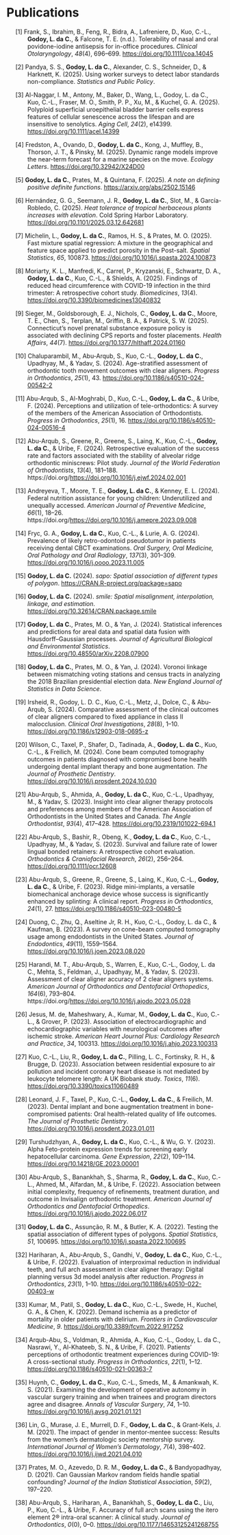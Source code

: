 # Publications

::: {#list}
:::

::::::::::::::::::::::::::::::::::::::::: {#refs .references .csl-bib-body .hanging-indent entry-spacing="1" line-spacing="2"}
::: {#ref-frank2023tolerability .csl-entry}
\[1\] Frank, S., Ibrahim, B., Feng, R., Bidra, A., Lafreniere, D., Kuo,
C.-L., **Godoy, L. da C.**, & Falcone, T. E. (n.d.). Tolerability of nasal
and oral povidone-iodine antisepsis for in-office procedures. *Clinical
Otolaryngology*, *48*(4), 696--699. <https://doi.org/10.1111/coa.14045>
:::

::: {#ref-pandya2025using .csl-entry}
\[2\] Pandya, S. S., **Godoy, L. da C.**, Alexander, C. S., Schneider, D., &
Harknett, K. (2025). Using worker surveys to detect labor standards
non-compliance. *Statistics and Public Policy*.
:::

::: {#ref-alnaggar2025polyploid .csl-entry}
\[3\] Al-Naggar, I. M., Antony, M., Baker, D., Wang, L., Godoy, L. da
C., Kuo, C.-L., Fraser, M. O., Smith, P. P., Xu, M., & Kuchel, G. A.
(2025). Polyploid superficial uroepithelial bladder barrier cells
express features of cellular senescence across the lifespan and are
insensitive to senolytics. *Aging Cell*, *24*(2), e14399.
<https://doi.org/10.1111/acel.14399>
:::

::: {#ref-fredston2025dynamic .csl-entry}
\[4\] Fredston, A., Ovando, D., **Godoy, L. da C.**, Kong, J., Muffley, B.,
Thorson, J. T., & Pinsky, M. (2025). Dynamic range models improve the
near-term forecast for a marine species on the move. *Ecology Letters*.
<https://doi.org/10.32942/X24D00>
:::

::: {#ref-godoy2025note .csl-entry}
\[5\] **Godoy, L. da C.**, Prates, M., & Quintana, F. (2025). *A note on
defining positive definite functions*.
<https://arxiv.org/abs/2502.15146>
:::

::: {#ref-hernandez2025heat .csl-entry}
\[6\] Hernández, G. G., Seemann, J. R., **Godoy, L. da C.**, Slot, M., &
García-Robledo, C. (2025). *Heat tolerance of tropical herbaceous plants
increases with elevation*. Cold Spring Harbor Laboratory.
<https://doi.org/10.1101/2025.03.12.642681>
:::

::: {#ref-michelin2025fast .csl-entry}
\[7\] Michelin, L., **Godoy, L. da C.**, Ramos, H. S., & Prates, M. O.
(2025). Fast mixture spatial regression: A mixture in the geographical
and feature space applied to predict porosity in the Post-salt. *Spatial
Statistics*, *65*, 100873.
<https://doi.org/10.1016/j.spasta.2024.100873>
:::

::: {#ref-moriarty2025findings .csl-entry}
\[8\] Moriarty, K. L., Manfredi, K., Carrel, P., Kryzanski, E.,
Schwartz, D. A., **Godoy, L. da C.**, Kuo, C.-L., & Shields, A. (2025).
Findings of reduced head circumference with COVID-19 infection in the
third trimester: A retrospective cohort study. *Biomedicines*, *13*(4).
<https://doi.org/10.3390/biomedicines13040832>
:::

::: {#ref-sieger2025effect .csl-entry}
\[9\] Sieger, M., Goldsborough, E. J., Nichols, C., **Godoy, L. da C.**,
Moore, T. E., Chen, S., Terplan, M., Griffin, B. A., & Patrick, S. W.
(2025). Connecticut's novel prenatal substance exposure policy is
associated with declining CPS reports and foster placements. *Health
Affairs*, *44*(7). <https://doi.org/10.1377/hlthaff.2024.01160>
:::

::: {#ref-chaluparambil2024age .csl-entry}
\[10\] Chaluparambil, M., Abu-Arqub, S., Kuo, C.-L., **Godoy, L. da C.**,
Upadhyay, M., & Yadav, S. (2024). Age-stratified assessment of
orthodontic tooth movement outcomes with clear aligners. *Progress in
Orthodontics*, *25*(1), 43. <https://doi.org/10.1186/s40510-024-00542-2>
:::

::: {#ref-abu2024perceptions .csl-entry}
\[11\] Abu-Arqub, S., Al-Moghrabi, D., Kuo, C.-L., **Godoy, L. da C.**, &
Uribe, F. (2024). Perceptions and utilization of tele-orthodontics: A
survey of the members of the American Association of Orthodontists.
*Progress in Orthodontics*, *25*(1), 16.
<https://doi.org/10.1186/s40510-024-00516-4>
:::

::: {#ref-abuarqub2024retrospective .csl-entry}
\[12\] Abu-Arqub, S., Greene, R., Greene, S., Laing, K., Kuo, C.-L.,
**Godoy, L. da C.**, & Uribe, F. (2024). Retrospective evaluation of the
success rate and factors associated with the stability of alveolar ridge
orthodontic miniscrews: Pilot study. *Journal of the World Federation of
Orthodontists*, *13*(4), 181--188.
https://doi.org/<https://doi.org/10.1016/j.ejwf.2024.02.001>
:::

::: {#ref-andreyeva2024federal .csl-entry}
\[13\] Andreyeva, T., Moore, T. E., **Godoy, L. da C.**, & Kenney, E. L.
(2024). Federal nutrition assistance for young children: Underutilized
and unequally accessed. *American Journal of Preventive Medicine*,
*66*(1), 18--26.
https://doi.org/<https://doi.org/10.1016/j.amepre.2023.09.008>
:::

::: {#ref-fryc2024prevalence .csl-entry}
\[14\] Fryc, G. A., **Godoy, L. da C.**, Kuo, C.-L., & Lurie, A. G. (2024).
Prevalence of likely retro-odontoid pseudotumor in patients receiving
dental CBCT examinations. *Oral Surgery, Oral Medicine, Oral Pathology
and Oral Radiology*, *137*(3), 301--309.
<https://doi.org/10.1016/j.oooo.2023.11.005>
:::

::: {#ref-rpkg:sapo .csl-entry}
\[15\] **Godoy, L. da C.** (2024). *[sapo]{.nocase}: Spatial association of
different types of polygon*. <https://CRAN.R-project.org/package=sapo>
:::

::: {#ref-rpkg:smile .csl-entry}
\[16\] **Godoy, L. da C.** (2024). *[smile]{.nocase}: Spatial misalignment,
interpolation, linkage, and estimation*.
<https://doi.org/10.32614/CRAN.package.smile>
:::

::: {#ref-godoy2024statistical .csl-entry}
\[17\] **Godoy, L. da C.**, Prates, M. O., & Yan, J. (2024). Statistical
inferences and predictions for areal data and spatial data fusion with
Hausdorff--Gaussian processes. *Journal of Agricultural Biological and
Environmental Statistics*. <https://doi.org/10.48550/arXiv.2208.07900>
:::

::: {#ref-godoy2024voronoi .csl-entry}
\[18\] **Godoy, L. da C.**, Prates, M. O., & Yan, J. (2024). Voronoi linkage
between mismatching voting stations and census tracts in analyzing the
2018 Brazilian presidential election data. *New England Journal of
Statistics in Data Science*.
:::

::: {#ref-irsheid2024comparative .csl-entry}
\[19\] Irsheid, R., Godoy, L. D. C., Kuo, C.-L., Metz, J., Dolce, C., &
Abu-Arqub, S. (2024). Comparative assessment of the clinical outcomes of
clear aligners compared to fixed appliance in class II malocclusion.
*Clinical Oral Investigations*, *28*(8), 1--10.
<https://doi.org/10.1186/s12903-018-0695-z>
:::

::: {#ref-wilson2024cone .csl-entry}
\[20\] Wilson, C., Taxel, P., Shafer, D., Tadinada, A., **Godoy, L. da C.**,
Kuo, C.-L., & Freilich, M. (2024). Cone beam computed tomography
outcomes in patients diagnosed with compromised bone health undergoing
dental implant therapy and bone augmentation. *The Journal of Prosthetic
Dentistry*. <https://doi.org/10.1016/j.prosdent.2024.10.030>
:::

::: {#ref-abu2023insight .csl-entry}
\[21\] Abu-Arqub, S., Ahmida, A., **Godoy, L. da C.**, Kuo, C.-L., Upadhyay,
M., & Yadav, S. (2023). Insight into clear aligner therapy protocols and
preferences among members of the American Association of Orthodontists
in the United States and Canada. *The Angle Orthodontist*, *93*(4),
417--428. <https://doi.org/10.2319/101022-694.1>
:::

::: {#ref-arqub2023survival .csl-entry}
\[22\] Abu-Arqub, S., Bashir, R., Obeng, K., **Godoy, L. da C.**, Kuo,
C.-L., Upadhyay, M., & Yadav, S. (2023). Survival and failure rate of
lower lingual bonded retainers: A retrospective cohort evaluation.
*Orthodontics & Craniofacial Research*, *26*(2), 256--264.
<https://doi.org/10.1111/ocr.12608>
:::

::: {#ref-abu2023ridge .csl-entry}
\[23\] Abu-Arqub, S., Greene, R., Greene, S., Laing, K., Kuo, C.-L.,
**Godoy, L. da C.**, & Uribe, F. (2023). Ridge mini-implants, a versatile
biomechanical anchorage device whose success is significantly enhanced
by splinting: A clinical report. *Progress in Orthodontics*, *24*(1),
27. <https://doi.org/10.1186/s40510-023-00480-5>
:::

::: {#ref-duong2023survey .csl-entry}
\[24\] Duong, C., Zhu, Q., Aseltine Jr, R. H., Kuo, C.-L., Godoy, L. da
C., & Kaufman, B. (2023). A survey on cone-beam computed tomography
usage among endodontists in the United States. *Journal of Endodontics*,
*49*(11), 1559--1564. <https://doi.org/10.1016/j.joen.2023.08.020>
:::

::: {#ref-harandi2023assessment .csl-entry}
\[25\] Harandi, M. T., Abu-Arqub, S., Warren, E., Kuo, C.-L., Godoy, L.
da C., Mehta, S., Feldman, J., Upadhyay, M., & Yadav, S. (2023).
Assessment of clear aligner accuracy of 2 clear aligners systems.
*American Journal of Orthodontics and Dentofacial Orthopedics*,
*164*(6), 793--804.
https://doi.org/<https://doi.org/10.1016/j.ajodo.2023.05.028>
:::

::: {#ref-de2023association .csl-entry}
\[26\] Jesus, M. de, Maheshwary, A., Kumar, M., **Godoy, L. da C.**, Kuo,
C.-L., & Grover, P. (2023). Association of electrocardiographic and
echocardiographic variables with neurological outcomes after ischemic
stroke. *American Heart Journal Plus: Cardiology Research and Practice*,
*34*, 100313. <https://doi.org/10.1016/j.ahjo.2023.100313>
:::

::: {#ref-kuo2023association .csl-entry}
\[27\] Kuo, C.-L., Liu, R., **Godoy, L. da C.**, Pilling, L. C., Fortinsky,
R. H., & Brugge, D. (2023). Association between residential exposure to
air pollution and incident coronary heart disease is not mediated by
leukocyte telomere length: A UK Biobank study. *Toxics*, *11*(6).
<https://doi.org/10.3390/toxics11060489>
:::

::: {#ref-leonard2023dental .csl-entry}
\[28\] Leonard, J. F., Taxel, P., Kuo, C.-L., **Godoy, L. da C.**, &
Freilich, M. (2023). Dental implant and bone augmentation treatment in
bone-compromised patients: Oral health-related quality of life outcomes.
*The Journal of Prosthetic Dentistry*.
<https://doi.org/10.1016/j.prosdent.2023.01.011>
:::

::: {#ref-turshudzhyan2023alpha .csl-entry}
\[29\] Turshudzhyan, A., **Godoy, L. da C.**, Kuo, C.-L., & Wu, G. Y.
(2023). Alpha Feto-protein expression trends for screening early
hepatocellular carcinoma. *Gene Expression*, *22*(2), 109--114.
<https://doi.org/10.14218/GE.2023.00001>
:::

::: {#ref-arqub2022association .csl-entry}
\[30\] Abu-Arqub, S., Banankhah, S., Sharma, R., **Godoy, L. da C.**, Kuo,
C.-L., Ahmed, M., Alfardan, M., & Uribe, F. (2022). Association between
initial complexity, frequency of refinements, treatment duration, and
outcome in Invisalign orthodontic treatment. *American Journal of
Orthodontics and Dentofacial Orthopedics*.
<https://doi.org/10.1016/j.ajodo.2022.06.017>
:::

::: {#ref-godoy2022testing .csl-entry}
\[31\] **Godoy, L. da C.**, Assunção, R. M., & Butler, K. A. (2022). Testing
the spatial association of different types of polygons. *Spatial
Statistics*, *51*, 100695.
<https://doi.org/10.1016/j.spasta.2022.100695>
:::

::: {#ref-hariharan2022evaluation .csl-entry}
\[32\] Hariharan, A., Abu-Arqub, S., Gandhi, V., **Godoy, L. da C.**, Kuo,
C.-L., & Uribe, F. (2022). Evaluation of interproximal reduction in
individual teeth, and full arch assessment in clear aligner therapy:
Digital planning versus 3d model analysis after reduction. *Progress in
Orthodontics*, *23*(1), 1--10.
<https://doi.org/10.1186/s40510-022-00403-w>
:::

::: {#ref-kumar2022demand .csl-entry}
\[33\] Kumar, M., Patil, S., **Godoy, L. da C.**, Kuo, C.-L., Swede, H.,
Kuchel, G. A., & Chen, K. (2022). Demand ischemia as a predictor of
mortality in older patients with delirium. *Frontiers in Cardiovascular
Medicine*, *9*. <https://doi.org/10.3389/fcvm.2022.917252>
:::

::: {#ref-arqub2021patients .csl-entry}
\[34\] Arqub-Abu, S., Voldman, R., Ahmida, A., Kuo, C.-L., Godoy, L. da
C., Nasrawi, Y., Al-Khateeb, S. N., & Uribe, F. (2021). Patients'
perceptions of orthodontic treatment experiences during COVID-19: A
cross-sectional study. *Progress in Orthodontics*, *22*(1), 1--12.
<https://doi.org/10.1186/s40510-021-00363-7>
:::

::: {#ref-huynh2021examining .csl-entry}
\[35\] Huynh, C., **Godoy, L. da C.**, Kuo, C.-L., Smeds, M., & Amankwah, K.
S. (2021). Examining the development of operative autonomy in vascular
surgery training and when trainees and program directors agree and
disagree. *Annals of Vascular Surgery*, *74*, 1--10.
<https://doi.org/10.1016/j.avsg.2021.01.121>
:::

::: {#ref-lin2021impact .csl-entry}
\[36\] Lin, G., Murase, J. E., Murrell, D. F., **Godoy, L. da C.**, &
Grant-Kels, J. M. (2021). The impact of gender in mentor-mentee success:
Results from the women's dermatologic society mentorship survey.
*International Journal of Women's Dermatology*, *7*(4), 398--402.
<https://doi.org/10.1016/j.ijwd.2021.04.010>
:::

::: {#ref-prates2021can .csl-entry}
\[37\] Prates, M. O., Azevedo, D. R. M., **Godoy, L. da C.**, &
Bandyopadhyay, D. (2021). Can Gaussian Markov random fields handle
spatial confounding? *Journal of the Indian Statistical Association*,
*59*(2), 197--220.
:::

::: {#ref-abuarqub2024accuracy .csl-entry}
\[38\] Abu-Arqub, S., Hariharan, A., Banankhah, S., **Godoy, L. da C.**,
Liu, P., Kuo, C.-L., & Uribe, F. Accuracy of full arch scans using the
itero element 2® intra-oral scanner: A clinical study. *Journal of
Orthodontics*, *0*(0), 0--0. <https://doi.org/10.1177/14653125241268755>
:::
:::::::::::::::::::::::::::::::::::::::::
